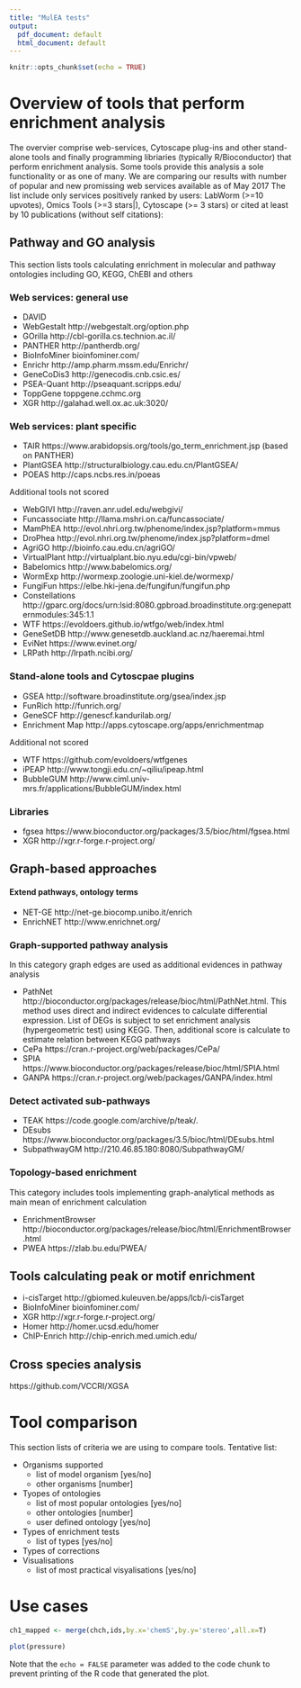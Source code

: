 ```yaml
---
title: "MulEA tests"
output:
  pdf_document: default
  html_document: default
---
```


```r
knitr::opts_chunk$set(echo = TRUE)
```
# Overview of tools that perform enrichment analysis 

The overvier comprise web-services, Cytoscape plug-ins and other stand-alone tools and finally programming libriaries (typically R/Bioconductor) that perform enrichment analysis. Some tools provide this analysis a sole functionality or as one of many.
We are comparing our results with number of popular and new promissing web services available as of May 2017
The list include only services positively ranked by users: LabWorm (>=10 upvotes), Omics Tools (>=3 stars|), Cytoscape (>= 3 stars) or cited at least by 10 publications (without self citations):

## Pathway and GO analysis

This section lists tools calculating enrichment in molecular and pathway ontologies including GO, KEGG, ChEBI and others

### Web services: general use

* DAVID 
* WebGestalt http://webgestalt.org/option.php
* GOrilla http://cbl-gorilla.cs.technion.ac.il/
* PANTHER http://pantherdb.org/
* BioInfoMiner bioinfominer.com/
* Enrichr http://amp.pharm.mssm.edu/Enrichr/
* GeneCoDis3 http://genecodis.cnb.csic.es/
* PSEA-Quant http://pseaquant.scripps.edu/
* ToppGene toppgene.cchmc.org
* XGR http://galahad.well.ox.ac.uk:3020/

### Web services: plant specific

* TAIR https://www.arabidopsis.org/tools/go_term_enrichment.jsp (based on PANTHER)
* PlantGSEA http://structuralbiology.cau.edu.cn/PlantGSEA/
* POEAS http://caps.ncbs.res.in/poeas

Additional tools not scored

 * WebGIVI http://raven.anr.udel.edu/webgivi/
 * Funcassociate http://llama.mshri.on.ca/funcassociate/
 * MamPhEA http://evol.nhri.org.tw/phenome/index.jsp?platform=mmus
 * DroPhea http://evol.nhri.org.tw/phenome/index.jsp?platform=dmel
 * AgriGO http://bioinfo.cau.edu.cn/agriGO/
 * VirtualPlant http://virtualplant.bio.nyu.edu/cgi-bin/vpweb/
 * Babelomics http://www.babelomics.org/
 * WormExp http://wormexp.zoologie.uni-kiel.de/wormexp/
 * FungiFun https://elbe.hki-jena.de/fungifun/fungifun.php
 * Constellations http://gparc.org/docs/urn:lsid:8080.gpbroad.broadinstitute.org:genepatternmodules:345:1.1
 * WTF https://evoldoers.github.io/wtfgo/web/index.html
 * GeneSetDB http://www.genesetdb.auckland.ac.nz/haeremai.html
 * EviNet https://www.evinet.org/
 * LRPath http://lrpath.ncibi.org/

### Stand-alone tools and Cytoscpae plugins

* GSEA http://software.broadinstitute.org/gsea/index.jsp
* FunRich http://funrich.org/
* GeneSCF http://genescf.kandurilab.org/
* Enrichment Map http://apps.cytoscape.org/apps/enrichmentmap
 
Additional not scored

* WTF https://github.com/evoldoers/wtfgenes
* iPEAP http://www.tongji.edu.cn/~qiliu/ipeap.html
* BubbleGUM http://www.ciml.univ-mrs.fr/applications/BubbleGUM/index.html

### Libraries

* fgsea https://www.bioconductor.org/packages/3.5/bioc/html/fgsea.html
* XGR http://xgr.r-forge.r-project.org/

## Graph-based approaches

#### Extend pathways, ontology terms

* NET-GE http://net-ge.biocomp.unibo.it/enrich
* EnrichNET http://www.enrichnet.org/

### Graph-supported pathway analysis

In this category graph edges are used as additional evidences in pathway analysis

* PathNet http://bioconductor.org/packages/release/bioc/html/PathNet.html. This method uses direct and indirect evidences to calculate differential expression. List of DEGs is subject to set enrichment analysis (hypergeometric test) using KEGG. Then, additional score is calculate to estimate relation between KEGG pathways
* CePa https://cran.r-project.org/web/packages/CePa/
* SPIA https://www.bioconductor.org/packages/release/bioc/html/SPIA.html
* GANPA https://cran.r-project.org/web/packages/GANPA/index.html

### Detect activated sub-pathways

* TEAK https://code.google.com/archive/p/teak/. 
* DEsubs https://www.bioconductor.org/packages/3.5/bioc/html/DEsubs.html
* SubpathwayGM http://210.46.85.180:8080/SubpathwayGM/

### Topology-based enrichment

This category includes tools implementing graph-analytical methods as main mean of enrichment calculation

* EnrichmentBrowser http://bioconductor.org/packages/release/bioc/html/EnrichmentBrowser.html
* PWEA https://zlab.bu.edu/PWEA/

## Tools calculating peak or motif enrichment

* i-cisTarget http://gbiomed.kuleuven.be/apps/lcb/i-cisTarget
* BioInfoMiner bioinfominer.com/
* XGR http://xgr.r-forge.r-project.org/
* Homer http://homer.ucsd.edu/homer
* ChIP-Enrich http://chip-enrich.med.umich.edu/

## Cross species analysis

https://github.com/VCCRI/XGSA

# Tool comparison

This section lists of criteria we are using to compare tools. Tentative list:

* Organisms supported
  * list of model organism [yes/no] 
  * other organisms [number]
* Tyopes of ontologies
  * list of most popular ontologies [yes/no]
  * other ontologies [number] 
  * user defined ontology [yes/no]
* Types of enrichment tests
  * list of types [yes/no]
* Types of corrections
* Visualisations
  * list of most practical visyalisations [yes/no]

# Use cases
 
```r

ch1_mapped <- merge(chch,ids,by.x='chemS',by.y='stereo',all.x=T)
```


```r
plot(pressure)
```

Note that the `echo = FALSE` parameter was added to the code chunk to prevent printing of the R code that generated the plot.


